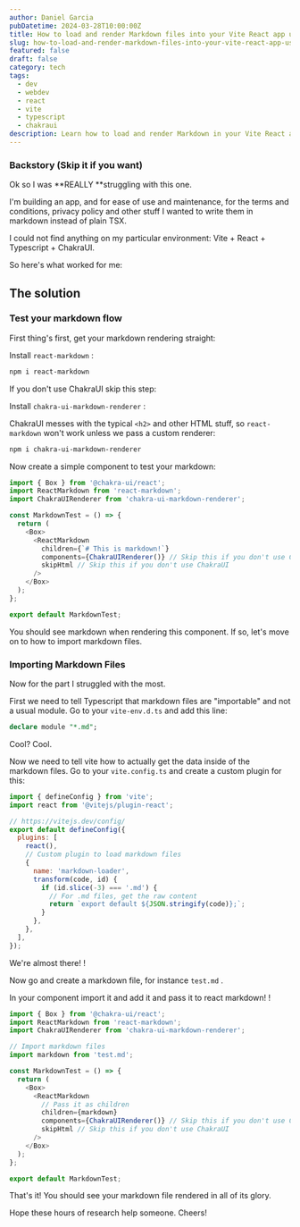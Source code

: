 ```yaml
---
author: Daniel Garcia
pubDatetime: 2024-03-28T10:00:00Z
title: How to load and render Markdown files into your Vite React app using Typescript
slug: how-to-load-and-render-markdown-files-into-your-vite-react-app-using-typescript
featured: false
draft: false
category: tech
tags:
  - dev
  - webdev
  - react
  - vite
  - typescript
  - chakraui
description: Learn how to load and render Markdown in your Vite React app using Typescript.
---
```



### Backstory (Skip it if you want)

Ok so I was **REALLY **struggling with this one.

I'm building an app, and for ease of use and maintenance, for the terms and conditions, privacy policy and other stuff I wanted to write them in markdown instead of plain TSX\.

I could not find anything on my particular environment: Vite \+ React \+ Typescript \+ ChakraUI\.

<WebsiteDesignCTA client:visible />

So here's what worked for me:

## The solution

### Test your markdown flow

First thing's first, get your markdown rendering straight:

Install `react-markdown` :

```bash
npm i react-markdown
```

If you don't use ChakraUI skip this step:

Install `chakra-ui-markdown-renderer` :

ChakraUI messes with the typical `<h2>` and other HTML stuff, so `react-markdown` won't work unless we pass a custom renderer:

```bash
npm i chakra-ui-markdown-renderer
```

Now create a simple component to test your markdown:

```javascript
import { Box } from '@chakra-ui/react';
import ReactMarkdown from 'react-markdown';
import ChakraUIRenderer from 'chakra-ui-markdown-renderer';

const MarkdownTest = () => {
  return (
    <Box>
      <ReactMarkdown
        children={`# This is markdown!`}
        components={ChakraUIRenderer()} // Skip this if you don't use ChakraUI
        skipHtml // Skip this if you don't use ChakraUI
      />
    </Box>
  );
};

export default MarkdownTest;
```

You should see markdown when rendering this component\. If so, let's move on to how to import markdown files\.

### Importing Markdown Files

Now for the part I struggled with the most\.

First we need to tell Typescript that markdown files are "importable" and not a usual module\. Go to your `vite-env.d.ts` and add this line:

```sql
declare module "*.md";
```

Cool? Cool\.

Now we need to tell vite how to actually get the data inside of the markdown files\. Go to your `vite.config.ts` and create a custom plugin for this:

```javascript
import { defineConfig } from 'vite';
import react from '@vitejs/plugin-react';

// https://vitejs.dev/config/
export default defineConfig({
  plugins: [
    react(),
    // Custom plugin to load markdown files
    {
      name: 'markdown-loader',
      transform(code, id) {
        if (id.slice(-3) === '.md') {
          // For .md files, get the raw content
          return `export default ${JSON.stringify(code)};`;
        }
      },
    },
  ],
});
```

We're almost there\! \!

Now go and create a markdown file, for instance `test.md` \.

In your component import it and add it and pass it to react markdown\! \!

```javascript
import { Box } from '@chakra-ui/react';
import ReactMarkdown from 'react-markdown';
import ChakraUIRenderer from 'chakra-ui-markdown-renderer';

// Import markdown files
import markdown from 'test.md';

const MarkdownTest = () => {
  return (
    <Box>
      <ReactMarkdown
        // Pass it as children
        children={markdown}
        components={ChakraUIRenderer()} // Skip this if you don't use ChakraUI
        skipHtml // Skip this if you don't use ChakraUI
      />
    </Box>
  );
};

export default MarkdownTest;
```

That's it\! You should see your markdown file rendered in all of its glory\.

Hope these hours of research help someone\. Cheers\!
